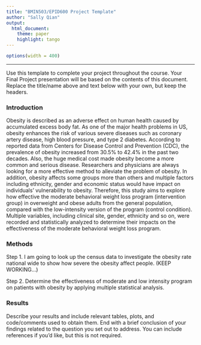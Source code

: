 ```yaml
---
title: "BMIN503/EPID600 Project Template"
author: "Sally Qian"
output: 
  html_document:
    theme: paper 
    highlight: tango
---
```

```r
options(width = 400)
```  
***
Use this template to complete your project throughout the course. Your Final Project presentation will be based on the contents of this document. Replace the title/name above and text below with your own, but keep the headers.


### Introduction 

Obesity is described as an adverse effect on human health caused by accumulated excess body fat. As one of the major health problems in US, obesity enhances the risk of various severe diseases such as coronary artery disease, high blood pressure, and type 2 diabetes. According to reported data from Centers for Disease Control and Prevention (CDC), the prevalence of obesity increased from 30.5% to 42.4% in the past two decades. Also, the huge medical cost made obesity become a more common and serious disease. Researchers and physicians are always looking for a more effective method to alleviate the problem of obesity. In addition, obesity affects some groups more than others and multiple factors including ethnicity, gender and economic status would have impact on individuals’ vulnerability to obesity. Therefore, this study aims to explore how effective the moderate behavioral weight loss program (intervention group) in overweight and obese adults from the general population, compared with the low-intensity version of the program (control condition). Multiple variables, including clinical site, gender, ethnicity and so on, were recorded and statistically analyzed to determine their impacts on the effectiveness of the moderate behavioral weight loss program.

### Methods
Step 1. I am going to look up the census data to investigate the obesity rate national wide to show how severe the obesity affect people. (KEEP WORKING...)

Step 2. Determine the effectiveness of moderate and low intensity program on patients with obesity by applying multiple statistical analysis. 

### Results
Describe your results and include relevant tables, plots, and code/comments used to obtain them. End with a brief conclusion of your findings related to the question you set out to address. You can include references if you'd like, but this is not required.
